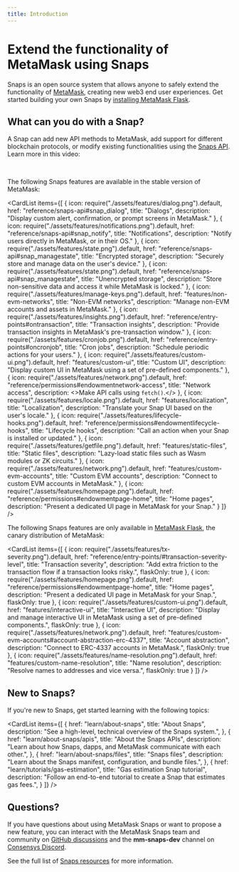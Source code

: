 ```yaml
---
title: Introduction
---
```



# Extend the functionality of MetaMask using Snaps

Snaps is an open source system that allows anyone to safely extend the functionality of
[MetaMask](https://metamask.io/), creating new web3 end user experiences.
Get started building your own Snaps by [installing MetaMask Flask](get-started/install-flask.md).

## What can you do with a Snap?

A Snap can add new API methods to MetaMask, add support for different blockchain protocols, or
modify existing functionalities using the [Snaps API](reference/snaps-api.md).
Learn more in this video:

<YoutubeEmbed url="https://www.youtube.com/embed/lmxKo4Qx7cM?si=zRJEUbH4_46MKbLL" />
<br/>

The following Snaps features are available in the stable version of MetaMask:

<CardList
  items={[
    {
      icon: require("./assets/features/dialog.png").default,
      href: "reference/snaps-api#snap_dialog",
      title: "Dialogs",
      description: "Display custom alert, confirmation, or prompt screens in MetaMask."
    },
    {
      icon: require("./assets/features/notifications.png").default,
      href: "reference/snaps-api#snap_notify",
      title: "Notifications",
      description: "Notify users directly in MetaMask, or in their OS."
    },
    {
      icon: require("./assets/features/state.png").default,
      href: "reference/snaps-api#snap_managestate",
      title: "Encrypted storage",
      description: "Securely store and manage data on the user's device."
    },
    {
      icon: require("./assets/features/state.png").default,
      href: "reference/snaps-api#snap_managestate",
      title: "Unencrypted storage",
      description: "Store non-sensitive data and access it while MetaMask is locked."
    },
    {
      icon: require("./assets/features/manage-keys.png").default,
      href: "features/non-evm-networks",
      title: "Non-EVM networks",
      description: "Manage non-EVM accounts and assets in MetaMask."
    },
    {
      icon: require("./assets/features/insights.png").default,
      href: "reference/entry-points#ontransaction",
      title: "Transaction insights",
      description: "Provide transaction insights in MetaMask's pre-transaction window."
    },
    {
      icon: require("./assets/features/cronjob.png").default,
      href: "reference/entry-points#oncronjob",
      title: "Cron jobs",
      description: "Schedule periodic actions for your users."
    },
    {
      icon: require("./assets/features/custom-ui.png").default,
      href: "features/custom-ui",
      title: "Custom UI",
      description: "Display custom UI in MetaMask using a set of pre-defined components."
    },
    {
      icon: require("./assets/features/network.png").default,
      href: "reference/permissions#endowmentnetwork-access",
      title: "Network access",
      description: <>Make API calls using <code>fetch()</code>.</>
    },
    {
      icon: require("./assets/features/locale.png").default,
      href: "features/localization",
      title: "Localization",
      description: "Translate your Snap UI based on the user's locale."
    },
    {
      icon: require("./assets/features/lifecycle-hooks.png").default,
      href: "reference/permissions#endowmentlifecycle-hooks",
      title: "Lifecycle hooks",
      description: "Call an action when your Snap is installed or updated."
    },
    {
      icon: require("./assets/features/getfile.png").default,
      href: "features/static-files",
      title: "Static files",
      description: "Lazy-load static files such as Wasm modules or ZK circuits."
    },
    {
      icon: require("./assets/features/network.png").default,
      href: "features/custom-evm-accounts",
      title: "Custom EVM accounts",
      description: "Connect to custom EVM accounts in MetaMask."
    },
    {
      icon: require("./assets/features/homepage.png").default,
      href: "reference/permissions#endowmentpage-home",
      title: "Home pages",
      description: "Present a dedicated UI page in MetaMask for your Snap."
    }
  ]}
/>

The following Snaps features are only available in [MetaMask Flask](get-started/install-flask.md),
the canary distribution of MetaMask:

<CardList
  items={[
    {
      icon: require("./assets/features/tx-severity.png").default,
      href: "reference/entry-points/#transaction-severity-level",
      title: "Transaction severity",
      description: "Add extra friction to the transaction flow if a transaction looks risky.",
      flaskOnly: true
    },
    {
      icon: require("./assets/features/homepage.png").default,
      href: "reference/permissions#endowmentpage-home",
      title: "Home pages",
      description: "Present a dedicated UI page in MetaMask for your Snap.",
      flaskOnly: true
    },
    {
      icon: require("./assets/features/custom-ui.png").default,
      href: "features/interactive-ui",
      title: "Interactive UI",
      description: "Display and manage interactive UI in MetaMask using a set of pre-defined components.",
      flaskOnly: true
    },
    {
      icon: require("./assets/features/network.png").default,
      href: "features/custom-evm-accounts#account-abstraction-erc-4337",
      title: "Account abstraction",
      description: "Connect to ERC-4337 accounts in MetaMask.",
      flaskOnly: true
    },
    {
      icon: require("./assets/features/name-resolution.png").default,
      href: "features/custom-name-resolution",
      title: "Name resolution",
      description: "Resolve names to addresses and vice versa.",
      flaskOnly: true
    }
  ]}
/>

## New to Snaps?

If you're new to Snaps, get started learning with the following topics:

<CardList
  items={[
    {
      href: "learn/about-snaps",
      title: "About Snaps",
      description: "See a high-level, technical overview of the Snaps system.",
    },
    {
      href: "learn/about-snaps/apis",
      title: "About the Snaps APIs",
      description: "Learn about how Snaps, dapps, and MetaMask communicate with each other.",
    },
    {
      href: "learn/about-snaps/files",
      title: "Snaps files",
      description: "Learn about the Snaps manifest, configuration, and bundle files.",
    },
    {
      href: "learn/tutorials/gas-estimation",
      title: "Gas estimation Snap tutorial",
      description: "Follow an end-to-end tutorial to create a Snap that estimates gas fees.",
    }
  ]}
/>

## Questions?

If you have questions about using MetaMask Snaps or want to propose a new feature, you can interact with the
MetaMask Snaps team and community on [GitHub discussions](https://github.com/MetaMask/snaps/discussions)
and the **mm-snaps-dev** channel on [Consensys Discord](https://discord.gg/consensys).

See the full list of [Snaps resources](reference/resources.md) for more information.
